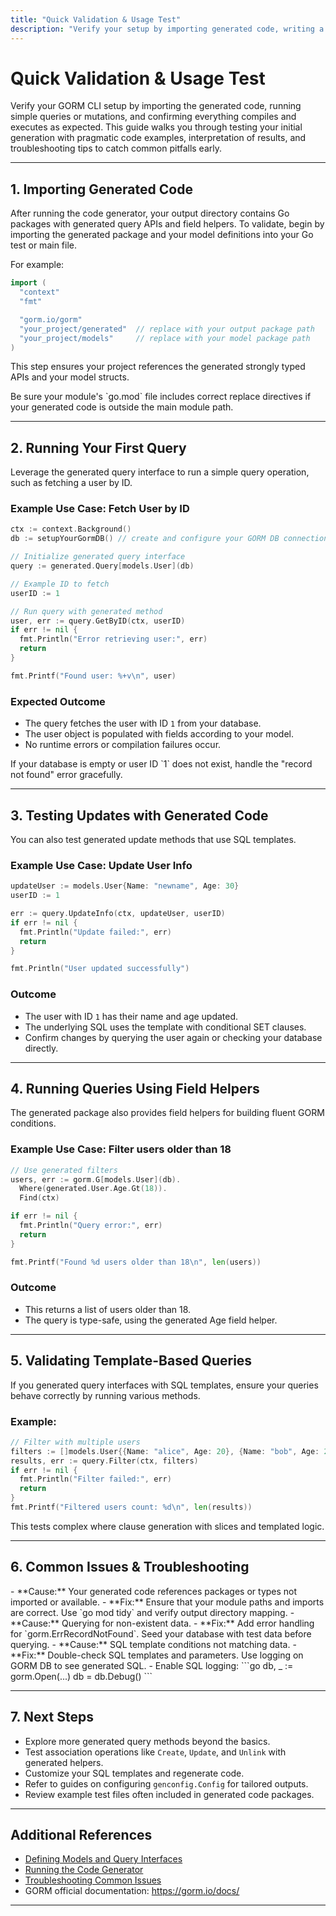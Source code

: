 ```yaml
---
title: "Quick Validation & Usage Test"
description: "Verify your setup by importing generated code, writing a simple query or mutation, and ensuring everything compiles and runs as expected. Provides sample validation code and pointers for common errors."
---
```


# Quick Validation & Usage Test

Verify your GORM CLI setup by importing the generated code, running simple queries or mutations, and confirming everything compiles and executes as expected. This guide walks you through testing your initial generation with pragmatic code examples, interpretation of results, and troubleshooting tips to catch common pitfalls early.

---

## 1. Importing Generated Code

After running the code generator, your output directory contains Go packages with generated query APIs and field helpers. To validate, begin by importing the generated package and your model definitions into your Go test or main file.

For example:

```go
import (
  "context"
  "fmt"

  "gorm.io/gorm"
  "your_project/generated"  // replace with your output package path
  "your_project/models"     // replace with your model package path
)
```

This step ensures your project references the generated strongly typed APIs and your model structs.

<Check>
Be sure your module's `go.mod` file includes correct replace directives if your generated code is outside the main module path.
</Check>

---

## 2. Running Your First Query

Leverage the generated query interface to run a simple query operation, such as fetching a user by ID.

### Example Use Case: Fetch User by ID

```go
ctx := context.Background()
db := setupYourGormDB() // create and configure your GORM DB connection

// Initialize generated query interface
query := generated.Query[models.User](db)

// Example ID to fetch
userID := 1

// Run query with generated method
user, err := query.GetByID(ctx, userID)
if err != nil {
  fmt.Println("Error retrieving user:", err)
  return
}

fmt.Printf("Found user: %+v\n", user)
```

### Expected Outcome

- The query fetches the user with ID `1` from your database.
- The user object is populated with fields according to your model.
- No runtime errors or compilation failures occur.

<Note>
If your database is empty or user ID `1` does not exist, handle the "record not found" error gracefully.
</Note>

---

## 3. Testing Updates with Generated Code

You can also test generated update methods that use SQL templates.

### Example Use Case: Update User Info

```go
updateUser := models.User{Name: "newname", Age: 30}
userID := 1

err := query.UpdateInfo(ctx, updateUser, userID)
if err != nil {
  fmt.Println("Update failed:", err)
  return
}

fmt.Println("User updated successfully")
```

### Outcome

- The user with ID `1` has their name and age updated.
- The underlying SQL uses the template with conditional SET clauses.
- Confirm changes by querying the user again or checking your database directly.

---

## 4. Running Queries Using Field Helpers

The generated package also provides field helpers for building fluent GORM conditions.

### Example Use Case: Filter users older than 18

```go
// Use generated filters
users, err := gorm.G[models.User](db).
  Where(generated.User.Age.Gt(18)).
  Find(ctx)

if err != nil {
  fmt.Println("Query error:", err)
  return
}

fmt.Printf("Found %d users older than 18\n", len(users))
```

### Outcome

- This returns a list of users older than 18.
- The query is type-safe, using the generated Age field helper.

---

## 5. Validating Template-Based Queries

If you generated query interfaces with SQL templates, ensure your queries behave correctly by running various methods.

### Example:

```go
// Filter with multiple users
filters := []models.User{{Name: "alice", Age: 20}, {Name: "bob", Age: 25}}
results, err := query.Filter(ctx, filters)
if err != nil {
  fmt.Println("Filter failed:", err)
  return
}
fmt.Printf("Filtered users count: %d\n", len(results))
```

This tests complex where clause generation with slices and templated logic.

---

## 6. Common Issues & Troubleshooting

<AccordionGroup title="Common Errors and How to Fix Them">
<Accordion title="Compilation Errors Related to Missing Imports or Types">
- **Cause:** Your generated code references packages or types not imported or available.
- **Fix:** Ensure that your module paths and imports are correct. Use `go mod tidy` and verify output directory mapping.
</Accordion>

<Accordion title="Runtime Errors: Record Not Found">
- **Cause:** Querying for non-existent data.
- **Fix:** Add error handling for `gorm.ErrRecordNotFound`. Seed your database with test data before querying.
</Accordion>

<Accordion title="Query Returns Unexpected or Empty Results">
- **Cause:** SQL template conditions not matching data.
- **Fix:** Double-check SQL templates and parameters. Use logging on GORM DB to see generated SQL.
- Enable SQL logging:
```go
db, _ := gorm.Open(...)
db = db.Debug()
```
</Accordion>
</AccordionGroup>

---

## 7. Next Steps

- Explore more generated query methods beyond the basics.
- Test association operations like `Create`, `Update`, and `Unlink` with generated helpers.
- Customize your SQL templates and regenerate code.
- Refer to guides on configuring `genconfig.Config` for tailored outputs.
- Review example test files often included in generated code packages.

---

## Additional References

- [Defining Models and Query Interfaces](/getting-started/first-run-and-validation/create-models-and-interfaces)
- [Running the Code Generator](/getting-started/first-run-and-validation/run-code-generation)
- [Troubleshooting Common Issues](/getting-started/troubleshooting-and-help/troubleshooting-common-issues)
- GORM official documentation: https://gorm.io/docs/

---